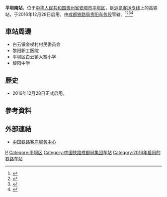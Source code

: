 {{Infobox China railway station
|车站名称 = 平坝南站
|图片 = Platform of Pingbanan Railway Station (20180215111827).jpg
|图片介绍 = 
|其他名称 = 
|车站拼音 = Pingbanan
|英文名称 = Pingbanan Railway Station
|车站代码 = 65503<ref>{{cite web|url=http://hyfw.12306.cn/hyinfo/action/FwcszsAction_index?type=1|title=营业站服务信息查询|publisher=[[中国铁路客户服务中心|中国铁路客户服务中心]]|accessdate=2017-06-06|archive-date=2016-11-06|archive-url=https://web.archive.org/web/20161106075157/http://hyfw.12306.cn/hyinfo/action/FwcszsAction_index?type=1|dead-url=no}}</ref>
|电报码 = PBE
|拼音码 = PBN
|车站位置 = [[贵州省|贵州省]][[安顺市|安顺市]][[平坝区|平坝区]]
|坐标 = {{coord|26|23|15.42|N|106|15|12.29|E|display=inline,title}}
|归属 = [[成都铁路局|成都铁路局]][[贵阳车务段|贵阳车务段]]
|线路 = [[沪昆客运专线|沪昆客运专线]]
|车站等级 =
|使用状态 = 使用中
|月台数目 = 
|股道数目 = 
}}
'''平坝南站'''，位于[[中华人民共和国|中华人民共和国]][[贵州省|贵州省]][[安顺市|安顺市]][[平坝区|平坝区]]，是[[沪昆客运专线|沪昆客运专线]]上的高铁站，于2016年12月28日启用，由[[成都铁路局|成都铁路局]][[贵阳车务段|贵阳车务段]]管辖。<ref>{{Cite web |url=http://news.gog.cn/system/2016/12/20/015295750.shtml |title=平坝南站做好充分准备 迎接沪昆客专开通 |access-date=2016-12-27 |archive-url=https://web.archive.org/web/20161231172417/http://news.gog.cn/system/2016/12/20/015295750.shtml |archive-date=2016-12-31 |dead-url=yes }}</ref><ref>{{Cite web |url=http://gz.people.com.cn/n2/2016/1221/c371796-29495480.html |title=借力高铁时代平坝抢抓发展新机遇 |accessdate=2016-12-27 |archive-date=2017-01-01 |archive-url=https://web.archive.org/web/20170101001219/http://gz.people.com.cn/n2/2016/1221/c371796-29495480.html |dead-url=no }}</ref><ref>{{cite news|author=吴迪; 洪英杰|url=http://www.qnz.com.cn/news/newsshow-31903.shtml|title=“超级铁路”沪昆客专贵州西段今天正式开始售票|publisher=多彩贵州网|date=2016-12-26|accessdate=2017-02-23|quote=贵安高铁站属于贵阳火车站管辖、其余5个站(平坝南、安顺西、普安、关岭、盘州)属于贵阳车务段管辖|deadurl=yes|archiveurl=https://web.archive.org/web/20170223211844/http://www.qnz.com.cn/news/newsshow-31903.shtml|archivedate=2017-02-23}}</ref><ref>{{cite web|url=http://www.cqgyzy.com/index.php?m=content&c=index&a=show&catid=288&id=7362|title=学院老师慰问贵阳车务段铁路专业社会实践活动学生|publisher=重庆公共运输职业学院|date=2017-01-18|accessdate=2017-02-23|quote=此次，学院一行人员奔赴贵阳车务段的8个站点，包括平坝南站、安顺站、安顺西站、织金站、纳雍站、盘州站、普安站和关岭站。|archive-date=2017-02-23|archive-url=https://web.archive.org/web/20170223211447/http://www.cqgyzy.com/index.php?m=content&c=index&a=show&catid=288&id=7362|dead-url=no}}</ref>

==車站周邊==
* 白云镇金梯村村民委员会
* 黎阳职工医院
* 平坝区白云镇大寨小学
* 黎阳中学

==歷史==
* 2016年12月28日正式启用。
==參考資料==
{{reflist}}
==外部連結==
* [http://www.12306.cn/mormhweb/ 中国铁路客户服务中心] {{Wayback|url=http://www.12306.cn/mormhweb/ |date=20180205163941 }}

{{China-rail-stub}}
{{沪昆客运专线}}
[[Category:安顺市铁路车站|P]]
[[Category:平坝区|Category:平坝区]]
[[Category:中国铁路成都局集团车站|Category:中国铁路成都局集团车站]]
[[Category:2016年启用的铁路车站|Category:2016年启用的铁路车站]]